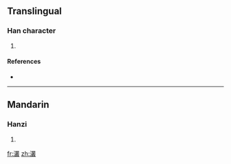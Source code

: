 ==Translingual==

===Han character===
{{Han char|rn=85|rad=水|as=18|sn=21|four=|canj=水廿金水 (ETCE)}}

# {{defn|Han|sort=水18}}

====References====
* {{Han ref|kx=0662.210|dkj=18745|hdz=31792.060|uh=7047|ud=28743}}

----

==Mandarin==

===Hanzi===
{{cmn-hanzi|pin=[[cóng]] ([[cong2]])|wg=ts'ung<sup>2</sup>}}

# {{defn|Mandarin|sort=水18}}

[[fr:灇]]
[[zh:灇]]